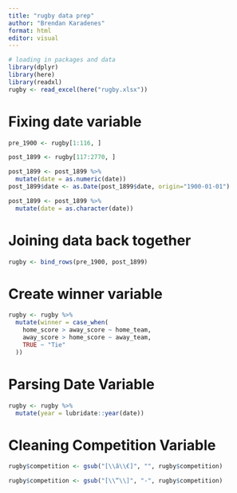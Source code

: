 ```yaml
---
title: "rugby data prep"
author: "Brendan Karadenes"
format: html
editor: visual
---
```


```r
# loading in packages and data
library(dplyr)
library(here)
library(readxl)
rugby <- read_excel(here("rugby.xlsx"))
```

# Fixing date variable

```r
pre_1900 <- rugby[1:116, ]
```

```r
post_1899 <- rugby[117:2770, ]
```

```r
post_1899 <- post_1899 %>%
  mutate(date = as.numeric(date))
post_1899$date <- as.Date(post_1899$date, origin="1900-01-01")
```

```r
post_1899 <- post_1899 %>%
  mutate(date = as.character(date))
```

# Joining data back together

```r
rugby <- bind_rows(pre_1900, post_1899)
```

# Create winner variable

```r
rugby <- rugby %>%
  mutate(winner = case_when(
    home_score > away_score ~ home_team,
    away_score > home_score ~ away_team,
    TRUE ~ "Tie"
  ))
```

# Parsing Date Variable

```r
rugby <- rugby %>%
  mutate(year = lubridate::year(date))
```

# Cleaning Competition Variable

```r
rugby$competition <- gsub("[\\â\\€]", "", rugby$competition)
```

```r
rugby$competition <- gsub("[\\“\\]", "-", rugby$competition)
```

```r

```


